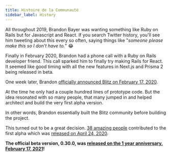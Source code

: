 ```yaml
---
title: Histoire de la Communauté
sidebar_label: History
---
```


All throughout 2019, Brandon Bayer was wanting something like Ruby on
Rails but for Javascript and React. If you search Twitter history, you'll
see him tweeting about this every so often, saying things like "_someone
please make this so I don't have to._" 😂

Finally in February 2020, Brandon had a phone call with a Ruby on Rails
developer friend. This call sparked him to finally try making Rails for
React. It seemed like good timing with all the new features in Next.js and
Prisma 2 being released in beta.

One week later, Brandon
[officially announced Blitz on February 17, 2020](https://twitter.com/flybayer/status/1229425878481793024).

At the time he only had a couple hundred lines of prototype code. But the
idea resonated with so many people, that many jumped in and helped
architect and build the very first alpha version.

In other words, Brandon essentially built the Blitz community before
building the project.

This turned out to be a great decision.
[38 amazing people](https://github.com/blitz-js/blitz/tree/ab6f60571ad61eef6be55e9684f2e243fa902e8d#contributors-)
contributed to the first alpha which was
[released on April 24, 2020](https://twitter.com/flybayer/status/1253649008540569600).

**The official beta version, 0.30.0, was
[released on the 1 year anniversary, February 17, 2021](https://twitter.com/flybayer/status/1362048912476016642)!**
